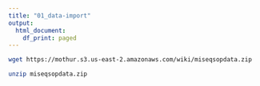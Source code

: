 ```yaml
---
title: "01_data-import"
output:
  html_document:
    df_print: paged
---
```


```bash
wget https://mothur.s3.us-east-2.amazonaws.com/wiki/miseqsopdata.zip
```

```bash
unzip miseqsopdata.zip
```



